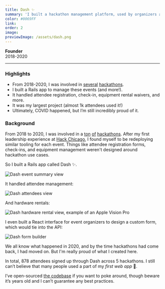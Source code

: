 ```yaml
---
title: Dash ✨
summary: 'I built a hackathon management platform, used by organizers across 5 events to manage hundreds of attendees.'
color: #0069FF
link:
order: 2
image:
previewImage: /assets/dash.png
---
```


**Founder**\
2018-2020

---

### Highlights

- From 2018-2020, I was involved in [several](https://hackpenn.com) [hackathons](https://2018.hackchicago.io).
- I built a Rails app to manage these events (and more!).
- It handled attendee registration, check-in, equipment rental waivers, and more.
- It was my largest project (almost 1k attendees used it!)
- Ultimately, COVID happened, but I’m still incredibly proud of it.

### Background

From 2018 to 2020, I was involved in a [ton](https://2018.hackchicago.io) [of](https://2019-site.windyhacks.com/) [hackathons](https://hackpenn.com). After my first leadership experience at [Hack Chicago](https://2018.hackchicago.io), I found myself to be redeploying similar tooling for each event. Things like attendee registration forms, check-ins, and equipment management weren't designed around hackathon use cases.

So I built a Rails app called Dash ✨.

![Dash event summary view](/assets/dash/event.png)

It handled attendee management:

![Dash attendees view](/assets/dash/attendees.png)

And hardware rentals:

![Dash hardware rental view, example of an Apple Vision Pro](/assets/dash/hardware-rental.png)

I even built a React interface for event organizers to design a custom form, which would tie into the API:

![Dash form builder](/assets/dash/fields.png)

We all know what happened in 2020, and by the time hackathons had come back, I had moved on. But I'm really proud of what I created here.

In total, 878 attendees signed up through Dash across 5 hackathons. I still can’t believe that many people used a part of my *first web app* 🤯.

I’ve open-sourced [the codebase](https://github.com/zanedb/dash) if you want to poke around, though beware it’s years old and I can’t guarantee any best practices.

